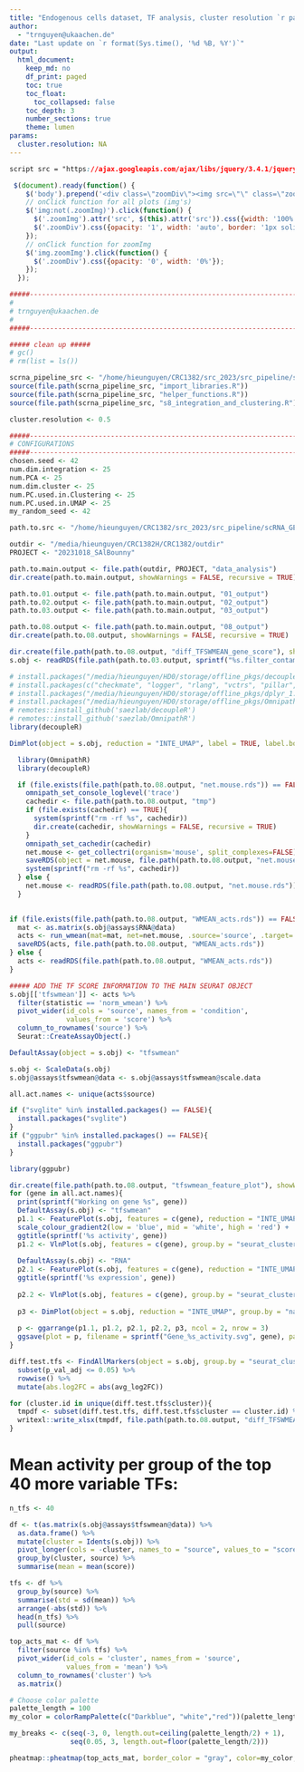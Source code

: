 ```yaml
---
title: "Endogenous cells dataset, TF analysis, cluster resolution `r params$cluster.resolution`"
author:
  - "trnguyen@ukaachen.de"
date: "Last update on `r format(Sys.time(), '%d %B, %Y')`"
output:
  html_document:
    keep_md: no
    df_print: paged
    toc: true
    toc_float:
      toc_collapsed: false
    toc_depth: 3
    number_sections: true
    theme: lumen
params:
  cluster.resolution: NA
---
```



```css
script src = "https://ajax.googleapis.com/ajax/libs/jquery/3.4.1/jquery.min.js"
```

```js
 $(document).ready(function() {
    $('body').prepend('<div class=\"zoomDiv\"><img src=\"\" class=\"zoomImg\"></div>');
    // onClick function for all plots (img's)
    $('img:not(.zoomImg)').click(function() {
      $('.zoomImg').attr('src', $(this).attr('src')).css({width: '100%'});
      $('.zoomDiv').css({opacity: '1', width: 'auto', border: '1px solid white', borderRadius: '5px', position: 'fixed', top: '50%', left: '50%', marginRight: '-50%', transform: 'translate(-50%, -50%)', boxShadow: '0px 0px 50px #888888', zIndex: '50', overflow: 'auto', maxHeight: '100%'});
    });
    // onClick function for zoomImg
    $('img.zoomImg').click(function() {
      $('.zoomDiv').css({opacity: '0', width: '0%'}); 
    });
  });
```

<style type="text/css">
    div.datatables { height: auto !important;}
</style>


```r
#####----------------------------------------------------------------------#####
#
# trnguyen@ukaachen.de
#
#####----------------------------------------------------------------------#####

##### clean up #####
# gc()
# rm(list = ls())

scrna_pipeline_src <- "/home/hieunguyen/CRC1382/src_2023/src_pipeline/scRNA_GEX_pipeline/processes_src"
source(file.path(scrna_pipeline_src, "import_libraries.R"))
source(file.path(scrna_pipeline_src, "helper_functions.R"))
source(file.path(scrna_pipeline_src, "s8_integration_and_clustering.R"))

cluster.resolution <- 0.5

#####----------------------------------------------------------------------#####
# CONFIGURATIONS 
#####----------------------------------------------------------------------#####
chosen.seed <- 42
num.dim.integration <- 25 
num.PCA <- 25
num.dim.cluster <- 25
num.PC.used.in.Clustering <- 25
num.PC.used.in.UMAP <- 25
my_random_seed <- 42

path.to.src <- "/home/hieunguyen/CRC1382/src_2023/src_pipeline/scRNA_GEX_pipeline/processes_src"

outdir <- "/media/hieunguyen/CRC1382H/CRC1382/outdir"
PROJECT <- "20231018_SAlBounny"

path.to.main.output <- file.path(outdir, PROJECT, "data_analysis")
dir.create(path.to.main.output, showWarnings = FALSE, recursive = TRUE)

path.to.01.output <- file.path(path.to.main.output, "01_output")
path.to.02.output <- file.path(path.to.main.output, "02_output")
path.to.03.output <- file.path(path.to.main.output, "03_output")

path.to.08.output <- file.path(path.to.main.output, "08_output")
dir.create(path.to.08.output, showWarnings = FALSE, recursive = TRUE)

dir.create(file.path(path.to.08.output, "diff_TFSWMEAN_gene_score"), showWarnings = FALSE, recursive = TRUE)
s.obj <- readRDS(file.path(path.to.03.output, sprintf("%s.filter_contaminated_cells.clusterRes_%s.rds", PROJECT, cluster.resolution)))

# install.packages("/media/hieunguyen/HD0/storage/offline_pkgs/decoupleR_2.8.0.tar.gz", type = "source", repos = NULL)
# install.packages(c("checkmate", "logger", "rlang", "vctrs", "pillar", "tibble", "tidyselect", "tidyr", "dplyr"))
# install.packages("/media/hieunguyen/HD0/storage/offline_pkgs/dplyr_1.1.3.tar.gz", type = "source", repos = NULL)
# install.packages("/media/hieunguyen/HD0/storage/offline_pkgs/OmnipathR_3.10.1.tar.gz", type = "source", repos = NULL)
# remotes::install_github('saezlab/decoupleR')
# remotes::install_github('saezlab/OmnipathR')
library(decoupleR)
```

```r
DimPlot(object = s.obj, reduction = "INTE_UMAP", label = TRUE, label.box = TRUE, repel = TRUE)
```

```r
  library(OmnipathR)
  library(decoupleR)

  if (file.exists(file.path(path.to.08.output, "net.mouse.rds")) == FALSE){
    omnipath_set_console_loglevel('trace')
    cachedir <- file.path(path.to.08.output, "tmp")
    if (file.exists(cachedir) == TRUE){
      system(sprintf("rm -rf %s", cachedir))
      dir.create(cachedir, showWarnings = FALSE, recursive = TRUE)
    }
    omnipath_set_cachedir(cachedir)
    net.mouse <- get_collectri(organism='mouse', split_complexes=FALSE)
    saveRDS(object = net.mouse, file.path(path.to.08.output, "net.mouse.rds"))  
    system(sprintf("rm -rf %s", cachedir))
  } else {
    net.mouse <- readRDS(file.path(path.to.08.output, "net.mouse.rds"))
  }
  
```


```r
if (file.exists(file.path(path.to.08.output, "WMEAN_acts.rds")) == FALSE){
  mat <- as.matrix(s.obj@assays$RNA@data)
  acts <- run_wmean(mat=mat, net=net.mouse, .source='source', .target='target', .mor='mor', times = 100, minsize = 5)
  saveRDS(acts, file.path(path.to.08.output, "WMEAN_acts.rds"))
} else {
  acts <- readRDS(file.path(path.to.08.output, "WMEAN_acts.rds"))
}

##### ADD THE TF SCORE INFORMATION TO THE MAIN SEURAT OBJECT
s.obj[['tfswmean']] <- acts %>%
  filter(statistic == 'norm_wmean') %>%
  pivot_wider(id_cols = 'source', names_from = 'condition',
              values_from = 'score') %>%
  column_to_rownames('source') %>%
  Seurat::CreateAssayObject(.)

DefaultAssay(object = s.obj) <- "tfswmean"

s.obj <- ScaleData(s.obj)
s.obj@assays$tfswmean@data <- s.obj@assays$tfswmean@scale.data

all.act.names <- unique(acts$source)
```

```r
if ("svglite" %in% installed.packages() == FALSE){
  install.packages("svglite")
}
if ("ggpubr" %in% installed.packages() == FALSE){
  install.packages("ggpubr")
}

library(ggpubr)

dir.create(file.path(path.to.08.output, "tfswmean_feature_plot"), showWarnings = FALSE, recursive = TRUE)
for (gene in all.act.names){
  print(sprintf("Working on gene %s", gene))
  DefaultAssay(s.obj) <- "tfswmean"
  p1.1 <- FeaturePlot(s.obj, features = c(gene), reduction = "INTE_UMAP", pt.size = 2, order = TRUE) +
  scale_colour_gradient2(low = 'blue', mid = 'white', high = 'red') +
  ggtitle(sprintf('%s activity', gene))  
  p1.2 <- VlnPlot(s.obj, features = c(gene), group.by = "seurat_clusters", pt.size = 0)
  
  DefaultAssay(s.obj) <- "RNA"
  p2.1 <- FeaturePlot(s.obj, features = c(gene), reduction = "INTE_UMAP", pt.size = 2, order = TRUE) 
  ggtitle(sprintf('%s expression', gene))  
  
  p2.2 <- VlnPlot(s.obj, features = c(gene), group.by = "seurat_clusters", pt.size = 0)
  
  p3 <- DimPlot(object = s.obj, reduction = "INTE_UMAP", group.by = "name", label = TRUE, label.box = FALSE, repel = TRUE, order = TRUE)
  
  p <- ggarrange(p1.1, p1.2, p2.1, p2.2, p3, ncol = 2, nrow = 3)
  ggsave(plot = p, filename = sprintf("Gene_%s_activity.svg", gene), path = file.path(path.to.08.output, "tfswmean_feature_plot"), width = 20, height = 15, dpi = 300)
}
```

```r
diff.test.tfs <- FindAllMarkers(object = s.obj, group.by = "seurat_clusters", assay = "tfswmean", test.use = "wilcox") %>%
  subset(p_val_adj <= 0.05) %>% 
  rowwise() %>% 
  mutate(abs.log2FC = abs(avg_log2FC))

for (cluster.id in unique(diff.test.tfs$cluster)){
  tmpdf <- subset(diff.test.tfs, diff.test.tfs$cluster == cluster.id) %>% arrange(desc(abs.log2FC))
  writexl::write_xlsx(tmpdf, file.path(path.to.08.output, "diff_TFSWMEAN_gene_score", sprintf("diff_TF_gene_cluster_%s.xlsx", cluster.id)))
}
```

# Mean activity per group of the top 40 more variable TFs:
```r
n_tfs <- 40

df <- t(as.matrix(s.obj@assays$tfswmean@data)) %>%
  as.data.frame() %>%
  mutate(cluster = Idents(s.obj)) %>%
  pivot_longer(cols = -cluster, names_to = "source", values_to = "score") %>%
  group_by(cluster, source) %>%
  summarise(mean = mean(score))

tfs <- df %>%
  group_by(source) %>%
  summarise(std = sd(mean)) %>%
  arrange(-abs(std)) %>%
  head(n_tfs) %>%
  pull(source)

top_acts_mat <- df %>%
  filter(source %in% tfs) %>%
  pivot_wider(id_cols = 'cluster', names_from = 'source',
              values_from = 'mean') %>%
  column_to_rownames('cluster') %>%
  as.matrix()

# Choose color palette
palette_length = 100
my_color = colorRampPalette(c("Darkblue", "white","red"))(palette_length)

my_breaks <- c(seq(-3, 0, length.out=ceiling(palette_length/2) + 1),
               seq(0.05, 3, length.out=floor(palette_length/2)))

pheatmap::pheatmap(top_acts_mat, border_color = "gray", color=my_color, breaks = my_breaks) 
```


